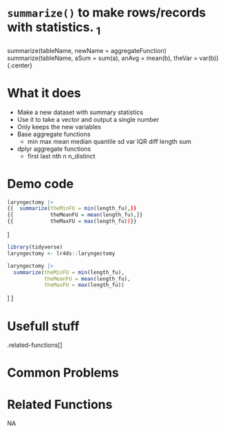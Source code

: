 # [`summarize()`]{.blue} to make rows/records with statistics. $_1$
 
 
### 
[summarize]{.blue}(tableName, newName = aggregateFunction)  
[summarize]{.blue}(tableName, aSum = sum(a), anAvg = mean(b), theVar = var(b)){.center} 
 
# What it does 

+ Make a new dataset with summary statistics
+ Use it to take a vector and output a single number
+ Only keeps the new variables
+ Base aggregate functions
    + min max mean median quantile sd var IQR diff length sum
+ dplyr aggregate functions
    + first last nth n n_distinct
  
 
# Demo code 


```r
laryngectomy |> 
{{  summarize(theMinFU = min(length_fu),}}
{{            theMeanFU = mean(length_fu),}}
{{            theMaxFU = max(length_fu))}}
```
]

```r
library(tidyverse)
laryngectomy <- lr4ds::laryngectomy
```
```r
laryngectomy |> 
  summarize(theMinFU = min(length_fu),
            theMeanFU = mean(length_fu),
            theMaxFU = max(length_fu))
```
]
]
  
 
# Usefull stuff 

.related-functions[]
  
 
# Common Problems 

  
 
# Related Functions 
NA  
